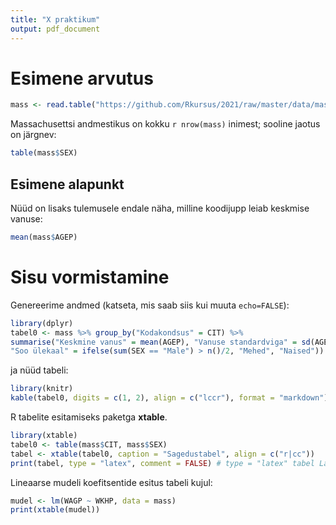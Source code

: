 ```yaml
---
title: "X praktikum"
output: pdf_document
---
```

# Esimene arvutus
```r
mass <- read.table("https://github.com/Rkursus/2021/raw/master/data/mass.txt", sep ="\t", header = T)
```

Massachusettsi andmestikus on kokku `r nrow(mass)` inimest; sooline jaotus on järgnev:
```r
table(mass$SEX)
```

## Esimene alapunkt
Nüüd on lisaks tulemusele endale näha, milline koodijupp leiab keskmise vanuse:
```r
mean(mass$AGEP)
```


# Sisu vormistamine

Genereerime andmed (katseta, mis saab siis kui muuta `echo=FALSE`):
```r
library(dplyr)
tabel0 <- mass %>% group_by("Kodakondsus" = CIT) %>%
summarise("Keskmine vanus" = mean(AGEP), "Vanuse standardviga" = sd(AGEP)/sqrt(n()),
"Soo ülekaal" = ifelse(sum(SEX == "Male") > n()/2, "Mehed", "Naised"))
```


ja nüüd tabeli:
```r
library(knitr)
kable(tabel0, digits = c(1, 2), align = c("lccr"), format = "markdown")
```

R tabelite esitamiseks paketga **xtable**.
```r
library(xtable)
tabel0 <- table(mass$CIT, mass$SEX)
tabel <- xtable(tabel0, caption = "Sagedustabel", align = c("r|cc"))
print(tabel, type = "latex", comment = FALSE) # type = "latex" tabel LaTeX koodis
```

Lineaarse mudeli koefitsentide esitus tabeli kujul:
```r
mudel <- lm(WAGP ~ WKHP, data = mass)
print(xtable(mudel))
```